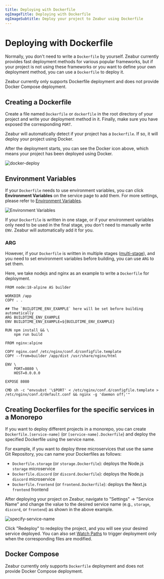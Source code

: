 ```yaml
---
title: Deploying with Dockerfile
ogImageTitle: Deploying with Dockerfile
ogImageSubtitle: Deploy your project to Zeabur using Dockerfile
---
```



# Deploying with Dockerfile

Normally, you don't need to write a `Dockerfile` by yourself. Zeabur currently provides fast deployment methods for various popular frameworks, but if your project is not using these frameworks or you want to define your own deployment method, you can use a `Dockerfile` to deploy it.

<Callout type="warning">
  Zeabur currently only supports Dockerfile deployment and does not provide Docker Compose deployment.
</Callout>

## Creating a Dockerfile

Create a file named `Dockerfile` or `dockerfile` in the root directory of your project and write your deployment method in it. Finally, make sure you have exposed the corresponding `PORT`.

Zeabur will automatically detect if your project has a `Dockerfile`. If so, it will deploy your project using Docker.

<Callout type="info">
  After the deployment starts, you can see the Docker icon above, which means your project has been deployed using Docker.
</Callout>

![docker-deploy](/deploy/dockerfile/docker-deploy.png)

## Environment Variables

If your `Dockerfile` needs to use environment variables, you can click **Environment Variables** on the service page to add them. For more settings, please refer to [Environment Variables](/en-US/environment/variables).

![Environment Variables](/environment/add-variables.png)

If your `Dockerfile` is written in one stage, or if your environment variables only need to be used in the final stage, you don't need to manually write `ENV`. Zeabur will automatically add it for you.

### ARG

However, if your `Dockerfile` is written in multiple stages ([multi-stage](https://docs.docker.com/build/building/multi-stage/)), and you need to set environment variables before building, you can use `ARG` to set them.

Here, we take nodejs and nginx as an example to write a `Dockerfile` for deployment.

```docker {7-8} copy
FROM node:18-alpine AS builder

WORKDIR /app
COPY . .

## The `BUILDTIME_ENV_EXAMPLE` here will be set before building automatically
ARG BUILDTIME_ENV_EXAMPLE
ENV BUILDTIME_ENV_EXAMPLE=${BUILDTIME_ENV_EXAMPLE}

RUN npm install && \
    npm run build

FROM nginx:alpine

COPY nginx.conf /etc/nginx/conf.d/configfile.template
COPY --from=builder /app/dist /usr/share/nginx/html

ENV \
    PORT=8080 \
    HOST=0.0.0.0

EXPOSE 8080

CMD sh -c "envsubst '\$PORT' < /etc/nginx/conf.d/configfile.template > /etc/nginx/conf.d/default.conf && nginx -g 'daemon off;'"
```

## Creating Dockerfiles for the specific services in a Monorepo

If you want to deploy different projects in a monorepo, you can create `Dockerfile.[service-name]` (or `[service-name].Dockerfile`) and deploy the specified Dockerfile using the service name.

For example, if you want to deploy three microservices that use the same Git Repository, you can name your Dockerfiles as follows:

-  `Dockerfile.storage` (or `storage.Dockerfile`): deploys the Node.js `storage` microservice
-  `Dockerfile.discord` (or `discord.Dockerfile`): deploys the Node.js `discord` microservice
-  `Dockerfile.frontend` (or `frontend.Dockerfile`): deploys the Next.js `frontend` frontend

After deploying your project on Zeabur, navigate to "Settings" → "Service Name" and change the value to the desired service name (e.g., `storage`, `discord`, or `frontend`) as shown in the above example.

![specify-service-name](/deploy/dockerfile/specify-service-name.png)

Click "Redeploy" to redeploy the project, and you will see your desired service deployed. You can also set [Watch Paths](./watch-paths) to trigger deployment only when the corresponding files are modified.

## Docker Compose

Zeabur currently only supports `Dockerfile` deployment and does not provide Docker Compose deployment.

